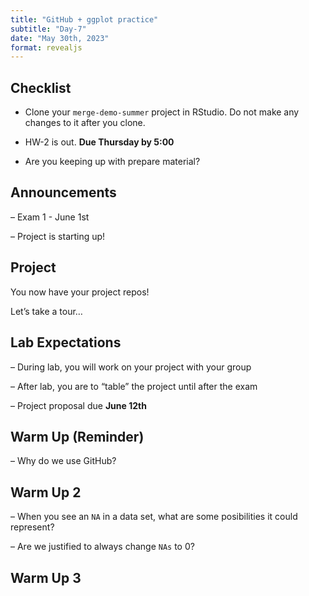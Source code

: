 ```yaml
---
title: "GitHub + ggplot practice"
subtitle: "Day-7"
date: "May 30th, 2023"
format: revealjs
---
```


## Checklist

-   Clone your `merge-demo-summer` project in RStudio. Do not make any changes to it after you clone.

-   HW-2 is out. **Due Thursday by 5:00**

-   Are you keeping up with prepare material?

## Announcements

-- Exam 1 - June 1st

-- Project is starting up!

## Project

You now have your project repos! 

Let's take a tour...

## Lab Expectations 

-- During lab, you will work on your project with your group 

-- After lab, you are to "table" the project until after the exam

-- Project proposal due **June 12th**

## Warm Up (Reminder)

-- Why do we use GitHub? 

## Warm Up 2 

-- When you see an `NA` in a data set, what are some posibilities it could represent?

-- Are we justified to always change `NAs` to 0? 

## Warm Up 3 



